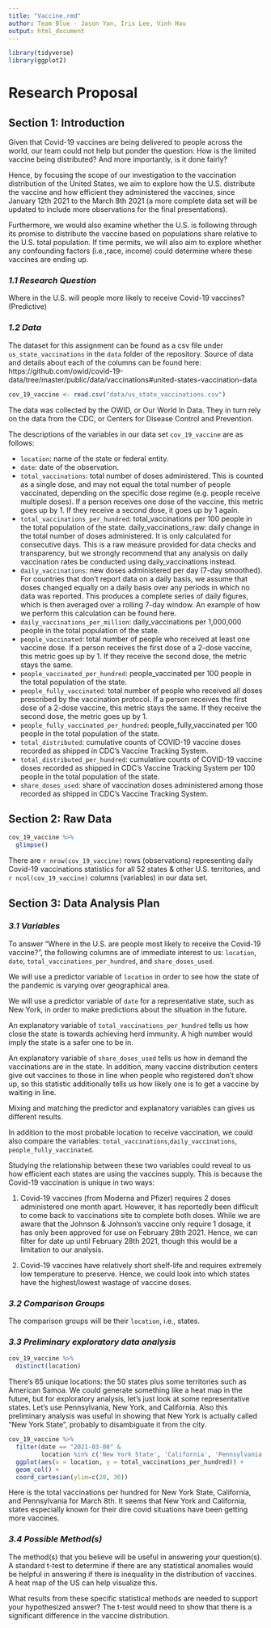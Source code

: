 ```yaml
---
title: "Vaccine.rmd"
author: Team Blue - Jason Yan, Iris Lee, Vinh Hau
output: html_document
---
```

```r
library(tidyverse)
library(ggplot2)
```

<div align="center"> <h1> **Research Proposal** </h1> </div>
 
 
## Section 1: Introduction

Given that Covid-19 vaccines are being delivered to people across the world, our team could not help but ponder the question: How is the limited vaccine being distributed? And more importantly, is it done fairly?

Hence, by focusing the scope of our investigation to the vaccination distribution of the United States, we aim to explore how the U.S. distribute the vaccine and how efficient they administered the vaccines, since January 12th 2021 to the March 8th 2021 (a more complete data set will be updated to include more observations for the final presentations).

Furthermore, we would also examine whether the U.S. is following through its promise to distribute the vaccine based on populations share relative to the U.S. total population. If time permits, we will also aim to explore whether any confounding factors (i.e.,race, income) could determine where these vaccines are ending up.

### _1.1 Research Question_

Where in the U.S. will people more likely to receive Covid-19 vaccines? (Predictive)


### _1.2 Data_

The dataset for this assignment can be found as a csv file under `us_state_vaccinations` in the `data` folder of the repository. Source of data and details about each of the columns can be found here: https://github.com/owid/covid-19-data/tree/master/public/data/vaccinations#united-states-vaccination-data 

```r
cov_19_vaccine <- read.csv("data/us_state_vaccinations.csv")
```

The data was collected by the OWID, or Our World In Data. They in turn rely on the data from the CDC, or Centers for Disease Control and Prevention. 

The descriptions of the variables in our data set `cov_19_vaccine` are as follows:

-   `location`: name of the state or federal entity.
-   `date`: date of the observation.
-   `total_vaccinations`: total number of doses administered. This is counted as a single dose, and may not equal the total number of people vaccinated, depending on the specific dose regime (e.g. people receive multiple doses). If a person receives one dose of the vaccine, this metric goes up by 1. If they receive a second dose, it goes up by 1 again.
-   `total_vaccinations_per_hundred`: total_vaccinations per 100 people in the total population of the state.
daily_vaccinations_raw: daily change in the total number of doses administered. It is only calculated for consecutive days. This is a raw measure provided for data checks and transparency, but we strongly recommend that any analysis on daily vaccination rates be conducted using daily_vaccinations instead.
-   `daily_vaccinations`: new doses administered per day (7-day smoothed). For countries that don't report data on a daily basis, we assume that doses changed equally on a daily basis over any periods in which no data was reported. This produces a complete series of daily figures, which is then averaged over a rolling 7-day window. An example of how we perform this calculation can be found here.
-   `daily_vaccinations_per_million`: daily_vaccinations per 1,000,000 people in the total population of the state.
-   `people_vaccinated`: total number of people who received at least one vaccine dose. If a person receives the first dose of a 2-dose vaccine, this metric goes up by 1. If they receive the second dose, the metric stays the same.
-   `people_vaccinated_per_hundred`: people_vaccinated per 100 people in the total population of the state.
-   `people_fully_vaccinated`: total number of people who received all doses prescribed by the vaccination protocol. If a person receives the first dose of a 2-dose vaccine, this metric stays the same. If they receive the second dose, the metric goes up by 1.
-   `people_fully_vaccinated_per_hundred`: people_fully_vaccinated per 100 people in the total population of the state.
-   `total_distributed`: cumulative counts of COVID-19 vaccine doses recorded as shipped in CDC's Vaccine Tracking System.
-   `total_distributed_per_hundred`: cumulative counts of COVID-19 vaccine doses recorded as shipped in CDC's Vaccine Tracking System per 100 people in the total population of the state.
-   `share_doses_used`: share of vaccination doses administered among those recorded as shipped in CDC's Vaccine Tracking System.

## Section 2: Raw Data

```r
cov_19_vaccine %>%
  glimpse()
```
There are `r nrow(cov_19_vaccine)` rows (observations) representing daily Covid-19 vaccinations statistics for all 52 states & other U.S. territories, and `r ncol(cov_19_vaccine)` columns (variables) in our data set. 


## Section 3: Data Analysis Plan

### _3.1 Variables_

To answer "Where in the U.S. are people most likely to receive the Covid-19 vaccine?", the following columns are of immediate interest to us: `location`, `date`, `total_vaccinations_per_hundred`, and `share_doses_used`. 

We will use a predictor variable of `location` in order to see how the state of the pandemic is varying over geographical area. 

We will use a predictor variable of `date` for a representative state, such as New York, in order to make predictions about the situation in the future.

An explanatory variable of `total_vaccinations_per_hundred` tells us how close the state is towards achieving herd immunity. A high number would imply the state is a safer one to be in.

An explanatory variable of `share_doses_used` tells us how in demand the vaccinations are in the state. In addition, many vaccine distribution centers give out vaccines to those in line when people who registered don't show up, so this statistic additionally tells us how likely one is to get a vaccine by waiting in line. 

Mixing and matching the predictor and explanatory variables can gives us different results. 

In addition to the most probable location to receive vaccination, we could also compare the variables: `total_vaccinations`,`daily_vaccinations`, `people_fully_vaccinated`.

Studying the relationship between these two variables could reveal to us how efficient each states are using the vaccines supply. This is because the Covid-19 vaccination is unique in two ways:

1. Covid-19 vaccines (from Moderna and Pfizer) requires 2 doses administered one month apart. However, it has reportedly been difficult to come back to vaccinations site to complete both doses. While we are aware that the Johnson & Johnson's vaccine only require 1 dosage, it has only been approved for use on February 28th 2021. Hence, we can filter for date up until February 28th 2021, though this would be a limitation to our analysis.

2. Covid-19 vaccines have relatively short shelf-life and requires extremely low temperature to preserve. Hence, we could look into which states have the highest/lowest wastage of vaccine doses.
    

### _3.2 Comparison Groups_

The comparison groups will be their `location`, i.e., states. 

### _3.3 Preliminary exploratory data analysis_

```r
cov_19_vaccine %>%
  distinct(location)
```

There's 65 unique locations: the 50 states plus some territories such as American Samoa. We could generate something like a heat map in the future, but for exploratory analysis, let's just look at some representative states. Let's use Pennsylvania, New York, and California. Also this preliminary analysis was useful in showing that New York is actually called "New York State", probably to disambiguate it from the city. 

```r
cov_19_vaccine %>%
  filter(date == "2021-03-08" & 
         location %in% c('New York State', 'California', 'Pennsylvania')) %>%
  ggplot(aes(x = location, y = total_vaccinations_per_hundred)) + 
  geom_col() + 
  coord_cartesian(ylim=c(20, 30))
```

Here is the total vaccinations per hundred for New York State, California, and Pennsylvania for March 8th. It seems that New York and California, states especially known for their dire covid situations have been getting more vaccines. 

### _3.4 Possible Method(s)_

The method(s) that you believe will be useful in answering your question(s). 
A standard t-test to determine if there are any statistical anomalies would be helpful in answering if there is inequality in the distribution of vaccines. A heat map of the US can help visualize this. 


What results from these specific statistical methods are needed to support your hypothesized answer?
The t-test would need to show that there is a significant difference in the vaccine distribution. 
